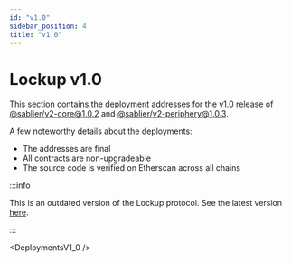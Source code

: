```yaml
---
id: "v1.0"
sidebar_position: 4
title: "v1.0"
---
```



# Lockup v1.0

This section contains the deployment addresses for the v1.0 release of [@sablier/v2-core@1.0.2][v2-core] and
[@sablier/v2-periphery@1.0.3][v2-periphery].

[v2-core]: https://npmjs.com/package/@sablier/v2-core/v/1.0.2
[v2-periphery]: https://npmjs.com/package/@sablier/v2-periphery/v/1.0.3

A few noteworthy details about the deployments:

- The addresses are final
- All contracts are non-upgradeable
- The source code is verified on Etherscan across all chains

:::info

This is an outdated version of the Lockup protocol. See the latest version [here](/guides/lockup/deployments).

:::

<DeploymentsV1_0 />

